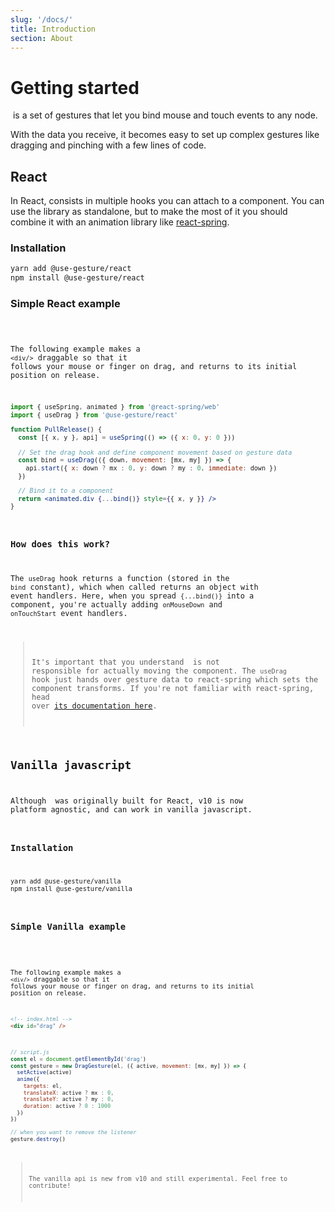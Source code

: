 ```yaml
---
slug: '/docs/'
title: Introduction
section: About
---
```



# Getting started

&zwnj;<UseGesture /> is a set of gestures that let you bind mouse and touch events to any node.

With the data you receive, it becomes easy to set up complex gestures like dragging and pinching with a few lines of code.

<carbon-ad />

## React

In React, <UseGesture pkg="react"/> consists in multiple hooks you can attach to a component. You can use the library as standalone, but to make the most of it you should combine it with an animation library like [react-spring](https://github.com/pmndrs/react-spring).

### Installation

```bash
yarn add @use-gesture/react
npm install @use-gesture/react
```

### Simple React example

<Code id="PullRelease" />

The following example makes a <EasterDiv><code>&lt;div/&gt;</code></EasterDiv> draggable so that it follows your mouse or finger on drag, and returns to its initial position on release.

```jsx
import { useSpring, animated } from '@react-spring/web'
import { useDrag } from '@use-gesture/react'

function PullRelease() {
  const [{ x, y }, api] = useSpring(() => ({ x: 0, y: 0 }))

  // Set the drag hook and define component movement based on gesture data
  const bind = useDrag(({ down, movement: [mx, my] }) => {
    api.start({ x: down ? mx : 0, y: down ? my : 0, immediate: down })
  })

  // Bind it to a component
  return <animated.div {...bind()} style={{ x, y }} />
}
```

### How does this work?

The `useDrag` hook returns a function (stored in the `bind` constant), which when called returns an object with event handlers. Here, when you spread `{...bind()}` into a component, you're actually adding `onMouseDown` and `onTouchStart` event handlers.

> It's important that you understand <UseGesture pkg="react" /> is not responsible for actually moving the component. The `useDrag` hook just hands over gesture data to react-spring which sets the component transforms. If you're not familiar with react-spring, head over [its documentation here](https://react-spring.io).

## Vanilla javascript

Although <UseGesture /> was originally built for React, v10 is now platform agnostic, and can work in vanilla javascript.

### Installation

```bash
yarn add @use-gesture/vanilla
npm install @use-gesture/vanilla
```

### Simple Vanilla example

<Code id="Vanilla" />

The following example makes a <EasterDiv><code>&lt;div/&gt;</code></EasterDiv> draggable so that it follows your mouse or finger on drag, and returns to its initial position on release.

```html
<!-- index.html -->
<div id="drag" />
```

```js
// script.js
const el = document.getElementById('drag')
const gesture = new DragGesture(el, ({ active, movement: [mx, my] }) => {
  setActive(active)
  anime({
    targets: el,
    translateX: active ? mx : 0,
    translateY: active ? my : 0,
    duration: active ? 0 : 1000
  })
})

// when you want to remove the listener
gesture.destroy()
```

> The vanilla api is new from v10 and still experimental. Feel free to contribute!
